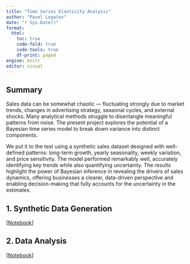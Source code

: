 ```yaml
---
title: "Time Series Elasticity Analysis"
author: "Pavel Logačev"
date: "r Sys.Date()"
format:
  html:
    toc: true
    code-fold: true
    code-tools: true
    df-print: paged
engine: knitr
editor: visual
---
```


## Summary

Sales data can be somewhat chaotic — fluctuating strongly due to market trends, changes in advertising strategy, seasonal cycles, and external shocks. Many analytical methods struggle to disentangle meaningful patterns from noise. The present project explores the potential of a Bayesian time series model to break down variance into distinct components.

We put it to the test using a synthetic sales dataset designed with well-defined patterns: long-term growth, yearly seasonality, weekly variation, and price sensitivity. The model performed remarkably well, accurately identifying key trends while also quantifying uncertainty. The results highlight the power of Bayesian inference in revealing the drivers of sales dynamics, offering businesses a clearer, data-driven perspective and enabling decision-making that fully accounts for the uncertainty in the estimates.

## 1. Synthetic Data Generation
[[Notebook](./ts_1_synthetic_data.html)]

## 2. Data Analysis
[[Notebook](./ts_2_analysis.html)]
